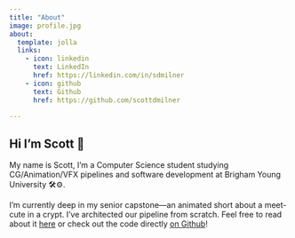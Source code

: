 ```yaml
---
title: "About"
image: profile.jpg
about:
  template: jolla
  links:
    - icon: linkedin
      text: LinkedIn
      href: https://linkedin.com/in/sdmilner
    - icon: github
      text: Github
      href: https://github.com/scottdmilner

---
```


## Hi I'm Scott 👋

My name is Scott, I'm a Computer Science student studying CG/Animation/VFX pipelines and software development at Brigham Young University 🛠⚙️.

I'm currently deep in my senior capstone—an animated short about a meet-cute in a crypt. I've architected our pipeline from scratch. Feel free to read about it [here](/code-projects/dungeon-pipeline) or check out the code directly [on Github](https://github.com/scottdmilner/dungeon-pipeline)!
